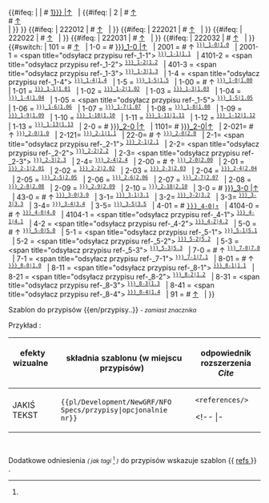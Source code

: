 <noinclude>{{pl/Development/NewGRF/inne strony|en= 
|pl=Template:pl/Development/NewGRF/NFO Specs/przypisy
}}</noinclude><!--
--><includeonly><!--
 ~ ~ ~ ~ ~ ~ ~ ~ ~ ~ koment ~ ~ ~ ~ ~ ~ ~ ~ ~ ~
--><!--
 ~ ~ ~ ~ ~ ~ ~ ~ ~ ~ początek ~ ~ ~ ~ ~ ~ ~ ~ ~ ~ 
--><!--<br> --><!--
-->{{#ifeq: {{{1|}}} <!--
 --> | <!-- nic
 --> | <!--
  --># <span id="note-{{{1|1}}}" title="odsyłacz przypisu ref-{{{1|1}}}"><!--
  -->[[#ref-{{{1|1}}} |↑]]</span> &nbsp; {{pl/Development/NewGRF/NFO Specs/refs|text=Przypis.|przypis}} <!--<br>--><!--
 --> |<!--
  -->{{#ifeq: {{{1|}}} <!--
   --> | 2 <!--
    -->| <!--
    --># <span id="note-1" title="odsyłacz przypisu ref-1"><!--
    -->[[#ref-1 |↑]]</span> &nbsp; {{pl/Development/NewGRF/NFO Specs/refs|text=Przypis I|przypis}} <br>
<!--
    --># <span id="note-2" title="odsyłacz przypisu ref-2"><!--
    -->[[#ref-2 |↑]]</span> &nbsp; {{pl/Development/NewGRF/NFO Specs/refs|text=Przypis II|przypis}} <br><!--
   --> |<!--
  --> }} <!--
 --> }}<!--
-->{{#ifeq: {{{1|}}} <!--
 --> | 222012<!--
 --> | <!--
  --># <span id="note-2" title="odsyłacz przypisu ref-2"><!--
  -->[[#ref-2 |↑]]</span> &nbsp; <!--{{extraZi/refs/Pl|text=Przypis|przypis}} <br>--><!--
 --> | <!--
--> }}<!--
-->{{#ifeq: {{{1|}}} <!--
 --> | 222021<!--
 --> | <!--
  --># <span id="note-3" title="odsyłacz przypisu ref-3"><!--
  -->[[#ref-3 |↑]]</span> &nbsp; <!--{{extraZi/refs/Pl|text=Przypis|przypis}} <br>--><!--
 --> | <!--
--> }}<!--
-->{{#ifeq: {{{1|}}} <!--
 --> | 222022<!--
 --> | <!--
  --># <span id="note-4" title="odsyłacz przypisu ref-4"><!--
  -->[[#ref-4 |↑]]</span> &nbsp; <!--{{extraZi/refs/Pl|text=Przypis|przypis}} <br>--><!--
 --> | <!--
--> }}<!--
-->{{#ifeq: {{{1|}}} <!--
 --> | 222031<!--
 --> | <!--
  --># <span id="note-5" title="odsyłacz przypisu ref-5"><!--
  -->[[#ref-5|↑]]</span> &nbsp; <!--{{extraZi/refs/Pl|text=Przypis|przypis}} <br>--><!--
 --> | <!--
--> }}<!--
-->{{#ifeq: {{{1|}}} <!--
 --> | 222032<!--
 --> | <!--
  --># <span id="note-6" title="odsyłacz przypisu ref-6"><!--
  -->[[#ref-6 |↑]]</span> &nbsp; <!--{{extraZi/refs/Pl|text=P..|przypis}} <br>--><!--
 --> | <!--
--> }}<!--
-->{{#switch: {{{1|}}} <!--
 -->| <!--
 -->101 =<!--
  -->#<span id="note-1" title="odsyłacz przypisu ref-1"><!--
  -->[[#ref-1 |↑]]</span> &nbsp;<!--
  -->| <!-- 
 -->1-0 =<!--
  -->#<span id="note-{{{name|}}}-1" title="odsyłacz przypisu ref-{{{name|}}}-1-0"><!--
   -->[[#ref-{{{name|}}}_1-0 |↑]]</span> &nbsp;<!--
  -->| <!-- 
 -->2001 = <!--
  -->#<span id="note-{{{name|}}}-1" title="odsyłacz przypisu ref-{{{name|}}}_1-0"><!--
  -->↑ <sup><tt>[[#ref-{{{name|}}}_1-0|1.0]]</tt></sup></span> &nbsp; <!--
  -->|<!-- 
 -->2001-1 = <!--
  --><span <!--id="note-{{{name|}}}-1"--> title="odsyłacz przypisu ref-{{{name|}}}_1-1"><!--
  --><!--↑--><sup><tt>[[#ref-{{{name|}}}_1-1|1.1]]</tt></sup></span> &nbsp; <!--
  -->|<!--
 -->4101-2 = <!--
  --><span <!--id="note-{{{name|}}}-1"--> title="odsyłacz przypisu ref-{{{name|}}}_1-2"><!--
  --><!--↑--><sup><tt>[[#ref-{{{name|}}}_1-2|1.2]]</tt></sup></span> &nbsp; <!--
  -->|<!--
 -->401-3 = <!--
  --><span <!--id="note-{{{name|}}}-1"--> title="odsyłacz przypisu ref-{{{name|}}}_1-3"><!--
  --><!--↑--><sup><tt>[[#ref-{{{name|}}}_1-3|1.3]]</tt></sup></span> &nbsp; <!--
  -->|<!--
 -->1-4 = <!--
  --><span <!--id="note-{{{name|}}}-1"--> title="odsyłacz przypisu ref-{{{name|}}}_1-4"><!--
  --><!--↑--><sup><tt>[[#ref-{{{name|}}}_1-4|1.4]]</tt></sup></span> &nbsp; <!--
  -->|<!--
 -->1-5 = <!--
  --><span  title="odsyłacz przypisu ref-{{{name|}}}_1-5"><!--
  --><sup><tt>[[#ref-{{{name|}}}_1-5|1.5]]</tt></sup></span> &nbsp; <!--
  -->|<!--
 -->1-00 =<!--
  -->#<span id="note-{{{name|}}}-1" title="odsyłacz przypisu ref-{{{name|}}}_1-0"><!--
  -->↑ <sup><tt>[[#ref-{{{name|}}}_1-0|1.00]]</tt></sup></span> &nbsp; <!--
  -->| <!-- 
 -->1-01 = <!--
  --><span title="odsyłacz przypisu ref-{{{name|}}}_1-1"><!--
  --><sup><tt>[[#ref-{{{name|}}}_1-1|1.01]]</tt></sup></span> &nbsp; <!--
  -->|<!--
 -->1-02 = <!--
  --><span title="odsyłacz przypisu ref-{{{name|}}}_1-2"><!--
  --><sup><tt>[[#ref-{{{name|}}}_1-2|1.02]]</tt></sup></span> &nbsp; <!--
  -->|<!--
 -->1-03 = <!--
  --><span title="odsyłacz przypisu ref-{{{name|}}}_1-3"><!--
  --><sup><tt>[[#ref-{{{name|}}}_1-3|1.03]]</tt></sup></span> &nbsp; <!--
  -->|<!--
 -->1-04 = <!--
  --><span title="odsyłacz przypisu ref-{{{name|}}}_1-4"><!--
  --><sup><tt>[[#ref-{{{name|}}}_1-4|1.04]]</tt></sup></span> &nbsp; <!--
  -->|<!--
 -->1-05 = <!--
  --><span <!--id="note-{{{name|}}}-1"--> title="odsyłacz przypisu ref-{{{name|}}}_1-5"><!--
  --><sup><tt>[[#ref-{{{name|}}}_1-5|1.05]]</tt></sup></span> &nbsp; <!--
  -->|<!--
 -->1-06 = <!--
  --><span title="odsyłacz przypisu ref-{{{name|}}}_1-6"><!--
  --><sup><tt>[[#ref-{{{name|}}}_1-6|1.06]]</tt></sup></span> &nbsp; <!--
  -->|<!--
 -->1-07 = <!--
  --><span title="odsyłacz przypisu ref-{{{name|}}}_1-7"><!--
  --><sup><tt>[[#ref-{{{name|}}}_1-7|1.07]]</tt></sup></span> &nbsp; <!--
  -->|<!--
 -->1-08 = <!--
  --><span title="odsyłacz przypisu ref-{{{name|}}}_1-8"><!--
  --><sup><tt>[[#ref-{{{name|}}}_1-8|1.08]]</tt></sup></span> &nbsp; <!--
  -->|<!--
 -->1-09 = <!--
  --><span title="odsyłacz przypisu ref-{{{name|}}}_1-9"><!--
  --><sup><tt>[[#ref-{{{name|}}}_1-9|1.09]]</tt></sup></span> &nbsp; <!--
  -->|<!--
 -->1-10 = <!--
  --><span title="odsyłacz przypisu ref-{{{name|}}}_1-10"><!--
  --><sup><tt>[[#ref-{{{name|}}}_1-10|1.10]]</tt></sup></span> &nbsp; <!--
  -->|<!--
 -->1-11 = <!--
  --><span title="odsyłacz przypisu ref-{{{name|}}}_1-11"><!--
  --><sup><tt>[[#ref-{{{name|}}}_1-11|1.11]]</tt></sup></span> &nbsp; <!--
  -->|<!--
 -->1-12 = <!--
  --><span  title="odsyłacz przypisu ref-{{{name|}}}_1-12"><!--
  --><sup><tt>[[#ref-{{{name|}}}_1-12|1.12]]</tt></sup></span> &nbsp; <!--
  -->|<!--
 -->1-13 = <!--
  --><span  title="odsyłacz przypisu ref-{{{name|}}}_1-13"><!--
  --><sup><tt>[[#ref-{{{name|}}}_1-13|1.13]]</tt></sup></span> &nbsp; <!--
  -->|<!--
 -->2-0 =<!--
  -->#<span id="note-{{{name|}}}-2" title="odsyłacz przypisu ref-{{{name|}}}-2-0"><!--
  -->[[#ref-{{{name|}}}_2-0 |↑]]</span> &nbsp;<!--
  -->| <!-- 
 -->1101= <!--
  --># <span id="note-{{{name|}}}-2" title="odsyłacz przypisu ref-{{{name|}}}_2-0"><!--
  --><!--↑--><!--<sup><tt>-->[[#ref-{{{name|}}}_2-0|↑]]<!--</tt></sup>--></span> &nbsp; <!--
  -->|<!-- 
 -->2-021= <!--
  --># <span id="note-{{{name|}}}-2" title="odsyłacz przypisu ref-{{{name|}}}_2-0"><!--
  -->↑ <sup><tt>[[#ref-{{{name|}}}_2-0|1.0]]</tt></sup></span> &nbsp; <!--
  -->|<!-- 
 -->2-121= <!--
  --> <span id="note-{{{name|}}}-2" title="odsyłacz przypisu ref-{{{name|}}}_2-1"><!--
  --><!--↑--><sup><tt>[[#ref-{{{name|}}}_2-1|1.1]]</tt></sup></span> &nbsp; <!--
  -->|<!-- 
 -->22-0= <!--
  --># <span id="note-{{{name|}}}-2" title="odsyłacz przypisu ref-{{{name|}}}_2-0"><!--
  -->↑ <sup><tt>[[#ref-{{{name|}}}_2-0|2.0]]</tt></sup></span> &nbsp; <!--
  -->|<!-- 
 -->2-1= <!--
  --> <span <!--id="note-{{{name|}}}-2"--> title="odsyłacz przypisu ref-{{{name|}}}_2-1"><!--
  --><!--↑--><sup><tt>[[#ref-{{{name|}}}_2-1|2.1]]</tt></sup></span> &nbsp; <!--
  -->|<!-- 
 -->2-2= <!--
  --> <span <!--id="note-{{{name|}}}-2"--> title="odsyłacz przypisu ref-{{{name|}}}_2-2"><!--
  --><!--↑--><sup><tt>[[#ref-{{{name|}}}_2-2|2.2]]</tt></sup></span> &nbsp; <!--
  -->|<!-- 
 -->2-3= <!--
  --> <span <!--id="note-{{{name|}}}-2"--> title="odsyłacz przypisu ref-{{{name|}}}_2-3"><!--
  --><!--↑--><sup><tt>[[#ref-{{{name|}}}_2-3|2.3]]</tt></sup></span> &nbsp; <!--
  -->|<!-- 
 -->2-4= <!--
  --> <span title="odsyłacz przypisu ref-{{{name|}}}_2-4"><!--
  --><sup><tt>[[#ref-{{{name|}}}_2-4|2.4]]</tt></sup></span> &nbsp; <!--
  -->|<!-- 
 -->2-00 =<!--
  -->#<span id="note-{{{name|}}}-2" title="odsyłacz przypisu ref-{{{name|}}}_2-0"><!--
  -->↑ <sup><tt>[[#ref-{{{name|}}}_2-0|2.00]]</tt></sup></span> &nbsp; <!--
  -->| <!-- 
 -->2-01 = <!--
  --><span  title="odsyłacz przypisu ref-{{{name|}}}_2-1"><!--
  --><sup><tt>[[#ref-{{{name|}}}_2-1|2.01]]</tt></sup></span> &nbsp; <!--
  -->|<!--
 -->2-02 = <!--
  --><span  title="odsyłacz przypisu ref-{{{name|}}}_2-2"><!--
  --><sup><tt>[[#ref-{{{name|}}}_2-2|2.02]]</tt></sup></span> &nbsp; <!--
  -->|<!--
 -->2-03 = <!--
  --><span  title="odsyłacz przypisu ref-{{{name|}}}_2-3"><!--
  --><sup><tt>[[#ref-{{{name|}}}_2-3|2.03]]</tt></sup></span> &nbsp; <!--
  -->|<!--
 -->2-04 = <!--
  --><span  title="odsyłacz przypisu ref-{{{name|}}}_2-4"><!--
  --><sup><tt>[[#ref-{{{name|}}}_2-4|2.04]]</tt></sup></span> &nbsp; <!--
  -->|<!--
 -->2-05 = <!--
  --><span  title="odsyłacz przypisu ref-{{{name|}}}_2-5"><!--
  --><sup><tt>[[#ref-{{{name|}}}_2-5|2.05]]</tt></sup></span> &nbsp; <!--
  -->|<!--
 -->2-06 = <!--
  --><span  title="odsyłacz przypisu ref-{{{name|}}}_2-6"><!--
  --><sup><tt>[[#ref-{{{name|}}}_2-6|2.06]]</tt></sup></span> &nbsp; <!--
  -->|<!--
 -->2-07 = <!--
  --><span  title="odsyłacz przypisu ref-{{{name|}}}_2-7"><!--
  --><sup><tt>[[#ref-{{{name|}}}_2-7|2.07]]</tt></sup></span> &nbsp; <!--
  -->|<!--
 -->2-08 = <!--
  --><span  title="odsyłacz przypisu ref-{{{name|}}}_2-8"><!--
  --><sup><tt>[[#ref-{{{name|}}}_2-8|2.08]]</tt></sup></span> &nbsp; <!--
  -->|<!--
 -->2-09 = <!--
  --><span  title="odsyłacz przypisu ref-{{{name|}}}_2-9"><!--
  --><sup><tt>[[#ref-{{{name|}}}_2-9|2.09]]</tt></sup></span> &nbsp; <!--
  -->|<!--
 -->2-10 = <!--
  --><span  title="odsyłacz przypisu ref-{{{name|}}}_2-10"><!--
  --><sup><tt>[[#ref-{{{name|}}}_2-10|2.10]]</tt></sup></span> &nbsp; <!--
  -->|<!--
 -->3-0 =<!--
  -->#<span id="note-{{{name|}}}-3" title="odsyłacz przypisu ref-{{{name|}}}-3-0"><!--
  -->[[#ref-{{{name|}}}_3-0 |↑]]</span> &nbsp;<!--
  -->| <!-- 
 -->43-0 = <!--
  -->#<span id="note-{{{name|}}}-3" title="odsyłacz przypisu ref-{{{name|}}}_3-0"><!--
  -->↑ <sup><tt>[[#ref-{{{name|}}}_3-0|3.0]]</tt></sup></span> &nbsp; <!--
  -->|<!-- 
 -->3-1= <!--
  --> <span id="note-{{{name|}}}-3" title="odsyłacz przypisu ref-{{{name|}}}_3-1"><!--
  --><!--↑--><sup><tt>[[#ref-{{{name|}}}_3-1|3.1]]</tt></sup></span> &nbsp; <!--
  -->|<!-- 
 -->3-2= <!--
  --> <span id="note-{{{name|}}}-3" title="odsyłacz przypisu ref-{{{name|}}}_3-2"><!--
  --><!--↑--><sup><tt>[[#ref-{{{name|}}}_3-2|3.2]]</tt></sup></span> &nbsp; <!--
  -->|<!-- 
 -->3-3= <!--
  --> <span id="note-{{{name|}}}-3" title="odsyłacz przypisu ref-{{{name|}}}_3-3"><!--
  --><!--↑--><sup><tt>[[#ref-{{{name|}}}_3-3|3.3]]</tt></sup></span> &nbsp; <!--
  -->|<!-- 
-->3-4= <!--
  --> <span id="note-{{{name|}}}-3" title="odsyłacz przypisu ref-{{{name|}}}_3-4"><!--
  --><!--↑--><sup><tt>[[#ref-{{{name|}}}_3-4|3.4]]</tt></sup></span> &nbsp; <!--
  -->|<!-- 
 -->3-5= <!--
  --> <span id="note-{{{name|}}}-3" title="odsyłacz przypisu ref-{{{name|}}}_3-5"><!--
  --><!--↑--><sup><tt>[[#ref-{{{name|}}}_3-5|3.5]]</tt></sup></span> &nbsp; <!--
  -->|<!-- 
-->4-01 = <!--
  -->#<span id="note-{{{name|}}}-4" title="odsyłacz przypisu ref-{{{name|}}}_4-0"><!--
  --><!--↑--> <!--<sup>--><tt>[[#ref-{{{name|}}}_4-0|↑]]</tt><!--</sup>--></span> &nbsp; <!--
  -->|<!-- 
 -->4104-0 = <!--
  -->#<span id="note-{{{name|}}}-4" title="odsyłacz przypisu ref-{{{name|}}}_4-0"><!--
  -->↑ <sup><tt>[[#ref-{{{name|}}}_4-0|4.0]]</tt></sup></span> &nbsp; <!--
  -->|<!-- 
 -->4104-1 = <!--
  --><span <!--id="note-{{{name|}}}-4"--> title="odsyłacz przypisu ref-{{{name|}}}_4-1"><!--
  --><!--↑--><sup><tt>[[#ref-{{{name|}}}_4-1|4.1]]</tt></sup></span> &nbsp; <!--
 -->|<!-- 
 -->4-2 = <!--
  --><span <!--id="note-{{{name|}}}-4"--> title="odsyłacz przypisu ref-{{{name|}}}_4-2"><!--
  --><!--↑--><sup><tt>[[#ref-{{{name|}}}_4-2|4.2]]</tt></sup></span> &nbsp; <!--
 -->|<!-- 
 -->5-0 = <!--
  -->#<span id="note-{{{name|}}}-5" title="odsyłacz przypisu ref-{{{name|}}}_5-0"><!--
  -->↑ <sup><tt>[[#ref-{{{name|}}}_5-0|5.0]]</tt></sup></span> &nbsp; <!--
  -->|<!-- 
 -->5-1 = <!--
  --><span <!--id="note-{{{name|}}}-5"--> title="odsyłacz przypisu ref-{{{name|}}}_5-1"><!--
  --><!--↑--><sup><tt>[[#ref-{{{name|}}}_5-1|5.1]]</tt></sup></span> &nbsp; <!--
 -->|<!-- 
 -->5-2 = <!--
  --><span <!--id="note-{{{name|}}}-5"--> title="odsyłacz przypisu ref-{{{name|}}}_5-2"><!--
  --><!--↑--><sup><tt>[[#ref-{{{name|}}}_5-2|5.2]]</tt></sup></span> &nbsp; <!--
 -->|<!-- 
 -->5-3 = <!--
  --><span <!--id="note-{{{name|}}}-5"--> title="odsyłacz przypisu ref-{{{name|}}}_5-3"><!--
  --><!--↑--><sup><tt>[[#ref-{{{name|}}}_5-3|5.3]]</tt></sup></span> &nbsp; <!--
 -->|<!-- 
 -->7-0 = <!--
  -->#<span id="note-{{{name|}}}-7" title="odsyłacz przypisu ref-{{{name|}}}_7-0"><!--
  -->↑ <sup><tt>[[#ref-{{{name|}}}_7-0|7.0]]</tt></sup></span> &nbsp; <!--
  -->|<!-- 
 -->7-1 = <!--
  --><span <!--id="note-{{{name|}}}-7"--> title="odsyłacz przypisu ref-{{{name|}}}_7-1"><!--
  --><!--↑--><sup><tt>[[#ref-{{{name|}}}_7-1|7.1]]</tt></sup></span> &nbsp; <!--
 -->|<!-- 
 -->8-01 = <!--
  -->#<span id="note-{{{name|}}}-8" title="odsyłacz przypisu ref-{{{name|}}}_8-0"><!--
  -->↑ <sup><tt>[[#ref-{{{name|}}}_8-0|1.0]]</tt></sup></span> &nbsp; <!--
  -->|<!-- 
  -->8-11 = <!--
  --><span <!--id="note-{{{name|}}}-8"--> title="odsyłacz przypisu ref-{{{name|}}}_8-1"><!--
  --><!--↑--><sup><tt>[[#ref-{{{name|}}}_8-1|1.1]]</tt></sup></span> &nbsp; <!--
 -->|<!-- 
  -->8-21 = <!--
  --><span <!--id="note-{{{name|}}}-8"--> title="odsyłacz przypisu ref-{{{name|}}}_8-2"><!--
  --><!--↑--><sup><tt>[[#ref-{{{name|}}}_8-2|1.2]]</tt></sup></span> &nbsp; <!--
 -->|<!-- 
  -->8-31 = <!--
  --><span <!--id="note-{{{name|}}}-8"--> title="odsyłacz przypisu ref-{{{name|}}}_8-3"><!--
  --><!--↑--><sup><tt>[[#ref-{{{name|}}}_8-3|1.3]]</tt></sup></span> &nbsp; <!--
 -->|<!-- 
  -->8-41 = <!--
  --><span <!--id="note-{{{name|}}}-8"--> title="odsyłacz przypisu ref-{{{name|}}}_8-4"><!--
  --><!--↑--><sup><tt>[[#ref-{{{name|}}}_8-4|1.4]]</tt></sup></span> &nbsp; <!--
  -->|<!-- 
 -->91 = <!--
  --># <span id="note-9" title="odsyłacz przypisu ref-9"><!--
  -->[[#ref-9 |↑]]</span> &nbsp; <!--
 -->|<!-- 
-->}}<!--
--></includeonly><noinclude>

 
Szablon do przypisów <nowiki>{{en/przypisy..}}</nowiki> <!-- lub <nowiki>{{..refs..|name= | }}</nowiki>--> <small>''- zamiast znacznika'' <references></small> 



Przykład :

{| 
! efekty wizualne &nbsp; &nbsp; &nbsp; &nbsp; !!składnia szablonu (w miejscu przypisów) &nbsp; !! odpowiednik rozszerzenia ''Cite'' 
|-
| style=vertical-align:middle<!--top--> |JAKIŚ TEKST{{pl/Development/NewGRF/NFO Specs/refs|text=<!--przypis-->|1}} 
| style=vertical-align:<!--bottom-->middle |<code><nowiki>{{pl/Development/NewGRF/NFO Specs/przypisy|opcjonalnie nr}}</nowiki></code> 
| style=vertical-align:<!--bottom-->middle |<!--<code>--><pre><references/></pre><!--</code>--> 
<!-- |- 
|<pre><ref name="słowo">jakiś tekst </ref></pre>||style=vertical-align:middle|<nowiki>{{extraZi/refs/Pl | name =słowo |jakiś test }}</nowiki> || style=vertical-align:middle |--><!--<h5 name=1 style="padding: 1px; white-space:nowrap;">--><!--{{extraZi/refs/Pl|name=słowo|--><!--|text=jakiś test--><!--2 }}--><!--</h5>--><!---->
|}

{{pl/Development/NewGRF/NFO Specs/przypisy}}

<br><!-- <ref name="slowo"/> #cite_note-slowo-1 #cite_ref-slowo_1-1 -->

Dodatkowe odniesienia <small>''( jak tagi'' <ref> </ref> '')''</small> do przypisów wskazuje szablon <nowiki>{{</nowiki> [[Template:pl/Development/NewGRF/NFO Specs/refs| refs ]] <nowiki>}}</nowiki> .




</noinclude>